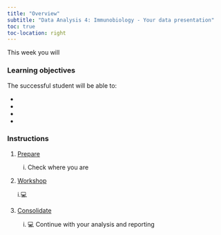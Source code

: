 ```yaml
---
title: "Overview"
subtitle: "Data Analysis 4: Immunobiology - Your data presentation"
toc: true
toc-location: right
---
```


This week you will 

### Learning objectives

The successful student will be able to:

-   

-  

-   

-   

### Instructions

1.  [Prepare](study_before_workshop.qmd)
    i.  Check where you are

2.  [Workshop](workshop.qmd)
    
    i.💻 

3.  [Consolidate](study_after_workshop.qmd)

    i.  💻 Continue with your analysis and reporting


